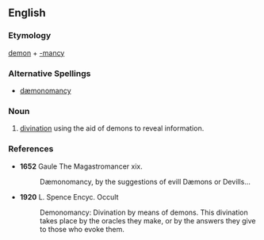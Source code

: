 ==English==

===Etymology===
[[demon]] + [[-mancy]]

===Alternative Spellings===
*[[dæmonomancy]]

===Noun===
{{en-noun|-}}

# [[divination]] using the aid of demons to reveal information.

===References===
*'''1652''' Gaule The Magastromancer xix. 
*:Dæmonomancy, by the suggestions of evill Dæmons or Devills...

*'''1920''' L. Spence Encyc. Occult
*:Demonomancy: Divination by means of demons. This divination takes place by the oracles they make, or by the answers they give to those who evoke them.